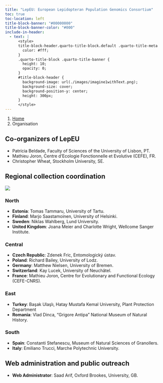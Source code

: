 ```yaml
---
title: "LepEU: European Lepidopteran Population Genomics Consortium"
toc: true
toc-location: left
title-block-banner: "#00000000"
title-block-banner-color: "#000"
include-in-header:
  - text: |
      <style>
      title-block-header.quarto-title-block.default .quarto-title-meta {
        color: #fff;
      }
      .quarto-title-block .quarto-title-banner {
        height: 10;
        opacity: 0;
      }
      #title-block-header {
        background-image: url(./images/imagine1withText.png);
        background-size: cover;
        background-position-y: center;
        height: 300px;
      }
      </style>
---
```


```{=html}
<nav aria-label="breadcrumb">
  <ol class="breadcrumb">
    <li class="breadcrumb-item"><a href="index.html">Home</a></li>
    <li class="breadcrumb-item active" aria-current="page">Organisation</li>
  </ol>
</nav>
```


## Co-organizers of LepEU

- Patrícia Beldade, Faculty of Sciences of the University of Lisbon, PT. 
- Mathieu Joron, Centre d'Ecologie Fonctionnelle et Evolutive (CEFE), FR.
- Christopher Wheat, Stockholm University, SE.

## Regional collection coordination

 <!-- TODO: Make map interactive with hubs e.g. highlight hub when selected on map --> 

![](./images/hubs.png){.hero}

### North

- **Estonia**:	Tomas Tammaru, University of Tartu.
- **Finland**: Marjo Saastamoinen, University of Helsinki. 
- **Sweden**: Niklas Wahlberg, Lund University. 
- **United Kingdom**: Joana Meier and Charlotte Wright, Wellcome Sanger Institute. 

### Central

- **Czech Republic**:	Zdenek Fric, Entomologický ústav.
- **Poland**: Richard Bailey, University of Lodz. 
- **Germany**: Matthew Nielsen, University of Bremen. 
- **Switzerland**: Kay Lucek, University of Neuchâtel.  
- **France**: Mathieu Joron, Centre for Evolutionary and Functional Ecology (CEFE-CNRS). 

### East

- **Turkey**: 	Başak Ulaşlı, Hatay Mustafa Kemal University, Plant Protection Department
- **Romania**:	Vlad Dinca, "Grigore Antipa" National Museum of Natural History.

### South

- **Spain**: Constanti Stefanescu, Museum of Natural Sciences of Granollers. 
- **Italy**: Emiliano Trucci, Marche Polytechnic University. 

## Web administration and public outreach

- **Web Administrator**: Saad Arif, Oxford Brookes, University, GB.
